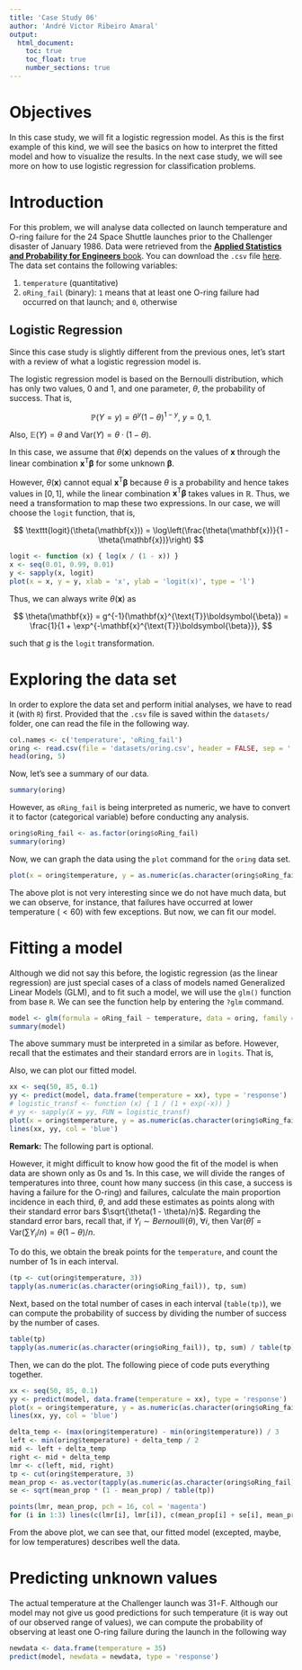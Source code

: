 ```yaml
---
title: 'Case Study 06'
author: 'André Victor Ribeiro Amaral'
output:
  html_document:
    toc: true
    toc_float: true
    number_sections: true
---
```


# Objectives {-}

In this case study, we will fit a logistic regression model. As this is the first example of this kind, we will see the basics on how to interpret the fitted model and how to visualize the results. In the next case study, we will see more on how to use logistic regression for classification problems.

# Introduction

For this problem, we will analyse data collected on launch temperature and O-ring failure for the 24 Space Shuttle launches prior to the Challenger disaster of January 1986. Data were retrieved from the [**Applied Statistics and Probability for Engineers** book](https://www.wiley.com/en-us/Applied+Statistics+and+Probability+for+Engineers%2C+7th+Edition-p-9781119400363). You can download the `.csv` file [here](./datasets/oring.csv). The data set contains the following variables:

1. `temperature` (quantitative)
2. `oRing_fail` (binary): `1` means that at least one O-ring failure had occurred on that launch; and `0`, otherwise

## Logistic Regression

Since this case study is slightly different from the previous ones, let's start with a review of what a logistic regression model is. 

The logistic regression model is based on the Bernoulli distribution, which has only two values, 0 and 1, and one parameter, $\theta$, the probability of success. That is,

$$
\mathbb{P}(Y = y) = \theta^{y} (1 - \theta)^{1 - y}, ~ y = 0, 1.
$$

Also, $\mathbb{E}(Y) = \theta$ and $\text{Var}(Y) = \theta \cdot (1 - \theta)$.

In this case, we assume that $\theta(\mathbf{x})$ depends on the values of $\mathbf{x}$ through the linear combination $\mathbf{x}^{\text{T}}\boldsymbol{\beta}$ for some unknown $\boldsymbol{\beta}$.

However, $\theta(\mathbf{x})$ cannot equal  $\mathbf{x}^{\text{T}}\boldsymbol{\beta}$ because $\theta$ is a probability and hence takes values in $[0, 1]$, while the linear combination  $\mathbf{x}^{\text{T}}\boldsymbol{\beta}$ takes values in $\mathbb{R}$. Thus, we need a transformation to map these two expressions. In our case, we will choose the `logit` function, that is,

$$
\texttt{logit}(\theta(\mathbf{x})) = \log\left(\frac{\theta(\mathbf{x})}{1 - \theta(\mathbf{x})}\right)
$$

```r
logit <- function (x) { log(x / (1 - x)) }
x <- seq(0.01, 0.99, 0.01)
y <- sapply(x, logit)
plot(x = x, y = y, xlab = 'x', ylab = 'logit(x)', type = 'l')
```

Thus, we can always write $\theta(\mathbf{x})$ as

$$
\theta(\mathbf{x}) = g^{-1}(\mathbf{x}^{\text{T}}\boldsymbol{\beta}) = \frac{1}{1 + \exp^{-\mathbf{x}^{\text{T}}\boldsymbol{\beta}}},
$$

such that $g$ is the `logit` transformation.

# Exploring the data set

In order to explore the data set and perform initial analyses, we have to read it (with `R`) first. Provided that the `.csv` file is saved within the `datasets/` folder, one can read the file in the following way.

```r
col.names <- c('temperature', 'oRing_fail')
oring <- read.csv(file = 'datasets/oring.csv', header = FALSE, sep = ',', col.names = col.names)
head(oring, 5)
```

Now, let's see a summary of our data.

```r
summary(oring)
```

However, as `oRing_fail` is being interpreted as numeric, we have to convert it to factor (categorical variable) before conducting any analysis.

```r
oring$oRing_fail <- as.factor(oring$oRing_fail)
summary(oring)
```

Now, we can graph the data using the `plot` command for the `oring` data set.

```r
plot(x = oring$temperature, y = as.numeric(as.character(oring$oRing_fail)))
```

The above plot is not very interesting since we do not have much data, but we can observe, for instance, that failures have occurred at lower temperature ($< 60$) with few exceptions. But now, we can fit our model.

# Fitting a model

Although we did not say this before, the logistic regression (as the linear regression) are just special cases of a class of models named Generalized Linear Models (GLM), and to fit such a model, we will use the `glm()` function from base `R`. We can see the function help by entering the `?glm` command.

```r
model <- glm(formula = oRing_fail ~ temperature, data = oring, family = binomial(link = 'logit')) # with logit link function
summary(model)
```

The above summary must be interpreted in a similar as before. However, recall that the estimates and their standard errors are in `logits`. That is, 

\begin{align*}
\theta(\mathbf{x}) = \frac{1}{1 + \exp^{-(`r round(model$coefficients[1], 3)` `r round(model$coefficients[2], 3)`\texttt{temperature})}}.
\end{align*}

Also, we can plot our fitted model.

```r
xx <- seq(50, 85, 0.1)
yy <- predict(model, data.frame(temperature = xx), type = 'response') 
# logistic_transf <- function (x) { 1 / (1 + exp(-x)) }
# yy <- sapply(X = yy, FUN = logistic_transf)
plot(x = oring$temperature, y = as.numeric(as.character(oring$oRing_fail)), pch = 19, col = 'red')
lines(xx, yy, col = 'blue')
```

**Remark:** The following part is optional.

However, it might difficult to know how good the fit of the model is when data are shown only as 0s and 1s. In this case, we will divide the ranges of temperatures into three, count how many success (in this case, a success is having a failure for the O-ring) and failures, calculate the main proportion incidence in each third, $\theta$, and add these estimates as points along with their standard error bars $\sqrt{\theta(1 - \theta)/n}$. Regarding the standard error bars, recall that, if $Y_i \sim Bernoulli(\theta)$, $\forall i$, then $\text{Var}(\bar{\theta}) = \text{Var}(\sum Y_i / n) = \theta(1 - \theta)/n$.

To do this, we obtain the break points for the `temperature`, and count the number of 1s in each interval.
```r
(tp <- cut(oring$temperature, 3))
tapply(as.numeric(as.character(oring$oRing_fail)), tp, sum)
```

Next, based on the total number of cases in each interval (`table(tp)`), we can compute the probability of success by dividing the number of success by the number of cases.

```r
table(tp)
tapply(as.numeric(as.character(oring$oRing_fail)), tp, sum) / table(tp)
```

Then, we can do the plot. The following piece of code puts everything together.

```r
xx <- seq(50, 85, 0.1)
yy <- predict(model, data.frame(temperature = xx), type = 'response') 
plot(x = oring$temperature, y = as.numeric(as.character(oring$oRing_fail)), xlab = 'temperature', ylab = 'oRing_fail', pch = 19, col = 'red')
lines(xx, yy, col = 'blue')

delta_temp <- (max(oring$temperature) - min(oring$temperature)) / 3
left <- min(oring$temperature) + delta_temp / 2
mid <- left + delta_temp
right <- mid + delta_temp
lmr <- c(left, mid, right)
tp <- cut(oring$temperature, 3)
mean_prop <- as.vector(tapply(as.numeric(as.character(oring$oRing_fail)), tp, sum) / table(tp))
se <- sqrt(mean_prop * (1 - mean_prop) / table(tp))

points(lmr, mean_prop, pch = 16, col = 'magenta')
for (i in 1:3) lines(c(lmr[i], lmr[i]), c(mean_prop[i] + se[i], mean_prop[i] - se[i]), col = 'magenta')
```

From the above plot, we can see that, our fitted model (excepted, maybe, for low temperatures) describes well the data.

# Predicting unknown values

The actual temperature at the Challenger launch was 31∘F. Although our model may not give us good predictions for such temperature (it is way out of our observed range of values), we can compute the probability of observing at least one O-ring failure during the launch in the following way

```r
newdata <- data.frame(temperature = 35)
predict(model, newdata = newdata, type = 'response')
```
